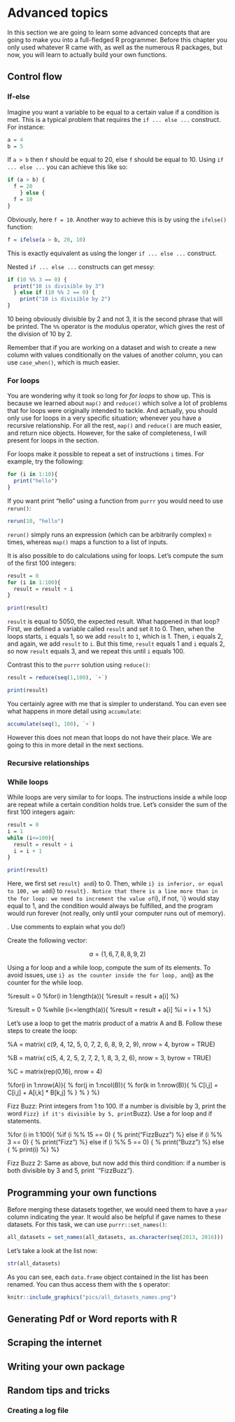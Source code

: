 # Advanced topics

In this section we are going to learn some advanced concepts that are going to make you into a
full-fledged R programmer. Before this chapter you only used whatever R came with, as well as the
numerous R packages, but now, you will learn to actually build your own functions.

## Control flow

### If-else

Imagine you want a variable to be equal to a certain value if a condition is met. This is a typical
problem that requires the `if ... else ...` construct. For instance:

```r
a = 4
b = 5
```

If `a > b` then `f` should be equal to 20, else `f` should be equal to 10. Using ```if ... else
...``` you can achieve this like so:

```r
if (a > b) {
  f = 20
    } else {
  f = 10
}
```

Obviously, here `f = 10`. Another way to achieve this is by using the `ifelse()` function:

```r
f = ifelse(a > b, 20, 10)
```

This is exactly equivalent as using the longer `if ... else ...` construct.

Nested ```if ... else ...``` constructs can get messy:

```r
if (10 %% 3 == 0) {
  print("10 is divisible by 3")
  } else if (10 %% 2 == 0) {
    print("10 is divisible by 2")
}
```

10 being obviously divisible by 2 and not 3, it is the second phrase that will be printed. The
`%%` operator is the modulus operator, which gives the rest of the division of 10 by 2.

Remember that if you are working on a dataset and wish to create a new column with values
conditionally on the values of another column, you can use `case_when()`, which is much easier.

### For loops

You are wondering why it took so long for *for loops* to show up. This is because we learned about
`map()` and `reduce()` which solve a lot of problems that for loops were originally intended to
tackle. And actually, you should only use for loops in a very specific situation; whenever you have
a recursive relationship. For all the rest, `map()` and `reduce()` are much easier, and return nice
objects. However, for the sake of completeness, I will present for loops in the section.

For loops make it possible to repeat a set of instructions `i` times. For example, try the following:

```r
for (i in 1:10){
  print("hello")
}
```

If you want print "hello" using a function from `purrr` you would need to use `rerun()`:

```r
rerun(10, "hello")
```

`rerun()` simply runs an expression (which can be arbitrarily complex) `n` times, whereas `map()`
maps a function to a list of inputs.

It is also possible to do calculations using for loops. Let's compute the sum of the first 100 integers:

```r
result = 0
for (i in 1:100){
  result = result + i
}

print(result)
```

`result` is equal to 5050, the expected result. What happened in that loop? First, we defined a
variable called `result` and set it to 0. Then, when the loops starts, `i` equals 1, so we add
`result` to `1`, which is 1. Then, `i` equals 2, and again, we add `result` to `i`. But this time,
`result` equals 1 and `i` equals 2, so now `result` equals 3, and we repeat this until `i`
equals 100.

Contrast this to the `purrr` solution using `reduce()`:

```r
result = reduce(seq(1,100), `+`)

print(result)
```

You certainly agree with me that is simpler to understand. You can even see what happens in more
detail using `accumulate`:

```r
accumulate(seq(1, 100), `+`)
```

However this does not mean that loops do not have their place. We are going to this in more detail
in the next sections.

### Recursive relationships


### While loops
While loops are very similar to for loops. The instructions inside a while loop are repeat while a certain condition holds true. Let's consider the sum of the first 100 integers again:

```r
result = 0
i = 1
while (i<=100){
  result = result + i
  i = i + 1
}

print(result)
```

Here, we first set `result} and `i} to 0. Then, while `i} is inferior, or equal to 100, we add `i} to `result}. Notice that there is a line more than in the for loop: we need to increment the value of `i}, if not, `i} would stay equal to 1, and the condition would always be fulfilled, and the program would run forever (not really, only until your computer runs out of memory).

\section*{Exercises}

\emph{Write the answers to this exercise inside a file called yourname\_flow.R and send it to me: `brodrigues```unistra.fr}. Use comments to explain what you do!}\newline

\emph{Exercise 1} Create the following vector:

$$a = (1,6,7,8,8,9,2)$$

Using a for loop and a while loop, compute the sum of its elements. To avoid issues, use `i} as the counter inside the for loop, and `j} as the counter for the while loop.

%result = 0
%for(i in 1:length(a)){
%result = result + a[i]
%}

%result = 0
%while (i<=length(a)){
%result = result + a[i]
%i = i + 1
%}

\emph{Exercise 2} Let's use a loop to get the matrix product of a matrix A and B. Follow these steps to create the loop:

\begin{enumerate}
 \item Create matrix A:

 $$A = \left(
\begin{array}{ccc}
 9 & 4 & 12 \\
 5 & 0 & 7 \\
 2 & 6 & 8 \\
 9 & 2 & 9
\end{array} \right)
$$

\item Create matrix B:

$$B = \left(
\begin{array}{cccc}
 5 & 4 & 2 & 5 \\
 2 & 7 & 2 & 1 \\
 8 & 3 & 2 & 6 \\
\end{array} \right)
$$

\item Create a matrix C, with dimension 4x4 that will hold the result. Use this command: `C = matrix(rep(0,16), nrow = 4)}

\item Using a for loop, loop over the rows of A first: `for(i in 1:nrow(A))}

\item Inside this loop, loop over the columns of B: `for(j in 1:ncol(B))}

\item Again, inside this loop, loop over the rows of B: `for(k in 1:nrow(B))}

\item Inside this last loop, compute the result and save it inside C: `C[i,j] = C[i,j] + A[i,k] * B[k,j]}

\end{enumerate}


%A = matrix( c(9, 4, 12, 5, 0, 7, 2, 6, 8, 9, 2, 9), nrow = 4, byrow = TRUE)

%B = matrix( c(5, 4, 2, 5, 2, 7, 2, 1, 8, 3, 2, 6), nrow = 3, byrow = TRUE)

%C = matrix(rep(0,16), nrow = 4)

%for(i in 1:nrow(A)){
%  for(j in 1:ncol(B)){
%    for(k in 1:nrow(B)){
%      C[i,j] = C[i,j] + A[i,k] * B[k,j]
%    }
%  }
%}

\emph{Exercise 3} Fizz Buzz: Print integers from 1 to 100. If a number is divisible by 3, print the word `Fizz} if it's divisible by 5, print `Buzz}. Use a for loop and if statements.

%for (i in 1:100){
%if (i %% 15 == 0) {
%  print("FizzBuzz")
%} else if (i %% 3 == 0) {
%  print("Fizz")
%} else if (i %% 5 == 0) {
%  print("Buzz")
%} else {
%  print(i)
%}
%}

\emph{Exercise 4} Fizz Buzz 2: Same as above, but now add this third condition: if a number is both divisible by 3 and 5, print `"FizzBuzz"}.

## Programming your own functions

Before merging these datasets together, we would need them to have a `year` column indicating the
year. It would also be helpful if gave names to these datasets. For this task, we can use
`purrr::set_names()`:

```r
all_datasets = set_names(all_datasets, as.character(seq(2013, 2016)))
```

Let's take a look at the list now:

```r
str(all_datasets)
```

As you can see, each `data.frame` object contained in the list has been renamed. You can thus
access them with the `$` operator:

```r
knitr::include_graphics("pics/all_datasets_names.png")
```

## Generating Pdf or Word reports with R

## Scraping the internet

## Writing your own package

## Random tips and tricks

### Creating a log file
